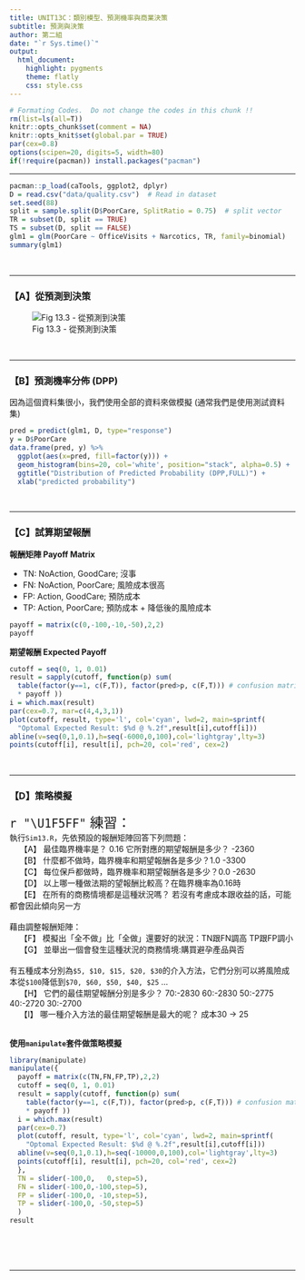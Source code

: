 ```yaml
---
title: UNIT13C：類別模型、預測機率與商業決策 
subtitle: 預測與決策
author: 第二組
date: "`r Sys.time()`"
output: 
  html_document:
    highlight: pygments
    theme: flatly
    css: style.css
---
```


```r
# Formating Codes.  Do not change the codes in this chunk !!
rm(list=ls(all=T))
knitr::opts_chunk$set(comment = NA)
knitr::opts_knit$set(global.par = TRUE)
par(cex=0.8)
options(scipen=20, digits=5, width=80)
if(!require(pacman)) install.packages("pacman")
```
<hr>

```r
pacman::p_load(caTools, ggplot2, dplyr)
D = read.csv("data/quality.csv")  # Read in dataset
set.seed(88)
split = sample.split(D$PoorCare, SplitRatio = 0.75)  # split vector
TR = subset(D, split == TRUE)
TS = subset(D, split == FALSE)
glm1 = glm(PoorCare ~ OfficeVisits + Narcotics, TR, family=binomial)
summary(glm1)
```
<br><hr>

### 【A】從預測到決策

![Fig 13.3 - 從預測到決策](Fig13.3.JPG)

<br><hr>

### 【B】預測機率分佈 (DPP)
因為這個資料集很小，我們使用全部的資料來做模擬 (通常我們是使用測試資料集)
```r
pred = predict(glm1, D, type="response")
y = D$PoorCare
data.frame(pred, y) %>% 
  ggplot(aes(x=pred, fill=factor(y))) + 
  geom_histogram(bins=20, col='white', position="stack", alpha=0.5) +
  ggtitle("Distribution of Predicted Probability (DPP,FULL)") +
  xlab("predicted probability")
```
<br><hr>

### 【C】試算期望報酬

**報酬矩陣 Payoff Matrix**

+ TN: NoAction, GoodCare; 沒事   
+ FN: NoAction, PoorCare; 風險成本很高 
+ FP: Action, GoodCare;   預防成本
+ TP: Action, PoorCare;   預防成本 + 降低後的風險成本

```r
payoff = matrix(c(0,-100,-10,-50),2,2)
payoff
```

**期望報酬 Expected Payoff**
```r
cutoff = seq(0, 1, 0.01)
result = sapply(cutoff, function(p) sum(
  table(factor(y==1, c(F,T)), factor(pred>p, c(F,T))) # confusion matrix
  * payoff ))
i = which.max(result)
par(cex=0.7, mar=c(4,4,3,1))
plot(cutoff, result, type='l', col='cyan', lwd=2, main=sprintf(
  "Optomal Expected Result: $%d @ %.2f",result[i],cutoff[i]))
abline(v=seq(0,1,0.1),h=seq(-6000,0,100),col='lightgray',lty=3)
points(cutoff[i], result[i], pch=20, col='red', cex=2)
```
<br><hr>

### 【D】策略模擬
<p class="qiz">
<span style="font-size:24px">`r "\U1F5FF"` 練習： </span><br>
執行`Sim13.R`，先依預設的報酬矩陣回答下列問題：<br>
&emsp; 【A】 最佳臨界機率是？ 0.16 它所對應的期望報酬是多少？ -2360<br>
&emsp; 【B】 什麼都不做時，臨界機率和期望報酬各是多少？1.0 -3300<br>
&emsp; 【C】 每位保戶都做時，臨界機率和期望報酬各是多少？0.0 -2630<br>
&emsp; 【D】 以上哪一種做法期的望報酬比較高？在臨界機率為0.16時<br>
&emsp; 【E】 在所有的商務情境都是這種狀況嗎？ 若沒有考慮成本跟收益的話，可能都會因此傾向另一方<br><br>
藉由調整報酬矩陣：<br>
&emsp; 【F】 模擬出「全不做」比「全做」還要好的狀況：TN跟FN調高 TP跟FP調小<br>
&emsp; 【G】 並舉出一個會發生這種狀況的商務情境:購買避孕產品與否<br><br>
有五種成本分別為`$5, $10, $15, $20, $30`的介入方法，它們分別可以將風險成本從`$100`降低到`$70, $60, $50, $40, $25` ...<br>
&emsp; 【H】 它們的最佳期望報酬分別是多少？ 70:-2830 60:-2830 50:-2775 40:-2720 30:-2700<br>
&emsp; 【I】 哪一種介入方法的最佳期望報酬是最大的呢？ 成本30 -> 25 <br><br>
</p class="qiz">

**使用`manipulate`套件做策略模擬**
```r
library(manipulate)
manipulate({
  payoff = matrix(c(TN,FN,FP,TP),2,2)
  cutoff = seq(0, 1, 0.01)
  result = sapply(cutoff, function(p) sum(
    table(factor(y==1, c(F,T)), factor(pred>p, c(F,T))) # confusion matrix
    * payoff ))
  i = which.max(result)
  par(cex=0.7)
  plot(cutoff, result, type='l', col='cyan', lwd=2, main=sprintf(
    "Optomal Expected Result: $%d @ %.2f",result[i],cutoff[i]))
  abline(v=seq(0,1,0.1),h=seq(-10000,0,100),col='lightgray',lty=3)
  points(cutoff[i], result[i], pch=20, col='red', cex=2)
  },
  TN = slider(-100,0,   0,step=5),
  FN = slider(-100,0,-100,step=5),
  FP = slider(-100,0, -10,step=5),
  TP = slider(-100,0, -50,step=5)
  ) 
result
```



<br><br><br><hr>
